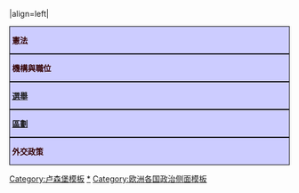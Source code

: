 {{politbox|country=盧森堡|image=Coat of arms of Luxembourg (Lesser).svg|width=180px|size=125|title=盧森堡|}}
|align=left|
<div class="NavFrame collapsed">
<div class="NavHead" style="background-color:#ccccff;border:1px solid #000000;padding: 0px 0px 0px 4px; font-size: 100%; text-align:left;margin:0px;color:#330000">'''憲法'''</div>
<div class="NavContent" style="text-align:left;margin:0px 1px;border:none;text-weight:bold;display:none;">
* [[盧森堡憲法]]
</div>
</div>
<div class="NavFrame collapsed">
<div class="NavHead" style="background-color:#ccccff;border:1px solid #000000;padding: 0px 0px 0px 4px; font-size: 100%; text-align:left;margin:0px;color:#330000">'''機構與職位'''</div>
<div class="NavContent" style="text-align:left;margin:0px 1px;border:none;text-weight:bold;display:none;">
* [[盧森堡大公]]
** [[亨利 (盧森堡大公)|亨利大公]]
* [[盧森堡首相]]
** [[澤維爾·貝特]]
* [[盧森堡眾議院]]
* [[盧森堡國務院]]
</div>
</div>
<div class="NavFrame collapsed">
<div class="NavHead" style="background-color:#ccccff;border:1px solid #000000;padding: 0px 0px 0px 4px; font-size: 100%; text-align:left;margin:0px;color:#330000">'''[[盧森堡選舉|選舉]]'''</div>
<div class="NavContent" style="text-align:left;margin:0px 1px;border:none;text-weight:bold;display:none;">
* [[盧森堡立法區劃|議院區劃]]
* [[2009年盧森堡立委選舉|2009年立委選舉]]
* [[2009年歐洲議會選舉 (盧森堡)|2009年歐洲選舉]]
* [[2005年盧森堡公共選舉|2005年公共選舉]]
* [[盧森堡政黨列表|盧森堡政黨]]
</div>
</div>
<div class="NavFrame collapsed">
<div class="NavHead" style="background-color:#ccccff;border:1px solid #000000;padding: 0px 0px 0px 4px; font-size: 100%; text-align:left;margin:0px;color:#330000">'''[[盧森堡行政區劃|區劃]]'''</div>
<div class="NavContent" style="text-align:left;margin:0px 1px;border:none;text-weight:bold;display:none;">
* [[區 (盧森堡)|區]]
* [[縣 (盧森堡)|縣]]
* [[市鎮 (盧森堡)|市鎮]] ([[盧森堡城市列表|城市列表]])
</div>
</div>
<div class="NavFrame collapsed">
<div class="NavHead" style="background-color:#ccccff;border:1px solid #000000;padding: 0px 0px 0px 4px; font-size: 100%; text-align:left;margin:0px;color:#330000">'''外交政策'''</div>
<div class="NavContent" style="text-align:left;margin:0px 1px;border:none;text-weight:bold;display:none;">
* [[盧森堡對外關係|對外關係]]
* [[歐洲聯盟政治]]
</div>
</div>
{{politicsboxend|country=盧森堡政治|}}<noinclude>
{{clear}}

{{歐洲各國政治模板}}

[[Category:卢森堡模板]]
[[Category:盧森堡政治|*]]
[[Category:欧洲各国政治侧面模板]]
</noinclude>
